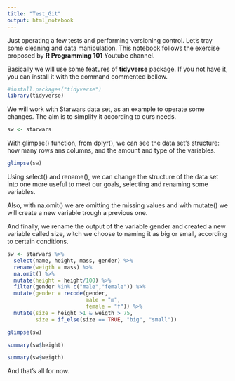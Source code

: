 ```yaml
---
title: "Test_Git"
output: html_notebook
---
```


Just operating a few tests and performing versioning control.
Let's tray some cleaning and data manipulation.
This notebook follows the exercise proposed by **R Programming 101** Youtube channel.

Basically we will use some features of **tidyverse** package. If you not have it, you can install it with the command commented bellow.

```r
#install.packages("tidyverse")
library(tidyverse)
```

We will work with Starwars data set, as an example to operate some changes. The aim is to simplify it according to ours needs.

```r
sw <- starwars
```

With glimpse() function, from dplyr(), we can see the data set's structure: how many rows ans columns, and the amount and type of the variables.

```r
glimpse(sw)
```

Using select() and rename(), we can change the structure of the data set into one more useful to meet our goals, selecting and renaming some variables.

Also, with na.omit() we are omitting the missing values and with mutate() we will create a new variable trough a previous one.

And finally, we rename the output of the variable gender and created a new variable called size, witch we choose to naming it as big or small, according to certain conditions.

```r
sw <- starwars %>%
  select(name, height, mass, gender) %>%
  rename(weigth = mass) %>%
  na.omit() %>%
  mutate(height = height/100) %>%
  filter(gender %in% c("male","female")) %>%
  mutate(gender = recode(gender,
                         male = "m",
                         female = "f")) %>%
  mutate(size = height >1 & weigth > 75,
         size = if_else(size == TRUE, "big", "small"))
```

```r
glimpse(sw)
```

```r
summary(sw$height)
```

```r
summary(sw$weigth)
```


And that's all for now.
